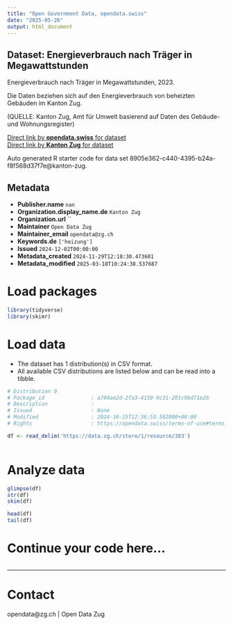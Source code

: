 ```yaml
---
title: "Open Government Data, opendata.swiss"
date: "2025-05-26"
output: html_document
---
```


## Dataset: Energieverbrauch nach Träger in Megawattstunden

Energieverbrauch nach Träger in Megawattstunden, 2023.

Die Daten beziehen sich auf den Energieverbrauch von beheizten Gebäuden im Kanton Zug.

(QUELLE: Kanton Zug, Amt für Umwelt basierend auf Daten des Gebäude- und Wohnungsregister)

[Direct link by **opendata.swiss** for dataset](https://opendata.swiss/de/dataset/energieverbrauch-nach-trager-in-megawattstunden)<br>
[Direct link by **Kanton Zug** for dataset](https://www.zg.ch/behoerden/gesundheitsdirektion/statistikfachstelle/themen/18-energie)

Auto generated R starter code for data set 8905e362-c440-4395-b24a-f8f568d37f7e@kanton-zug.

## Metadata

- **Publisher.name** `nan`
- **Organization.display_name.de** `Kanton Zug`
- **Organization.url** ``
- **Maintainer** `Open Data Zug`
- **Maintainer_email** `opendata@zg.ch`
- **Keywords.de** `['heizung']`
- **Issued** `2024-12-02T00:00:00`
- **Metadata_created** `2024-11-29T12:18:30.473601`
- **Metadata_modified** `2025-03-18T10:24:38.537687`


# Load packages

```r

library(tidyverse)
library(skimr)

```

# Load data

-   The dataset has 1 distribution(s) in CSV format.
-   All available CSV distributions are listed below and can be read into a tibble.

```r

# Distribution 0
# Package_id               : a704ae2d-2fa3-4159-9c31-201c9bd71e26
# Description              : 
# Issued                   : None
# Modified                 : 2024-10-15T12:36:53.582000+00:00
# Rights                   : https://opendata.swiss/terms-of-use#terms_by

df <- read_delim('https://data.zg.ch/store/1/resource/383')



```

# Analyze data

```r

glimpse(df)
str(df)
skim(df)

head(df)
tail(df)

```

# Continue your code here...

```r

```

------------------------------------------------------------------------

# Contact

opendata@zg.ch | Open Data Zug
